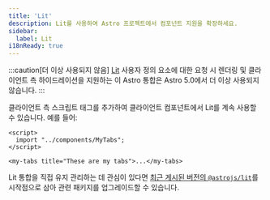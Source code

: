 ```yaml
---
title: 'Lit'
description: Lit를 사용하여 Astro 프로젝트에서 컴포넌트 지원을 확장하세요.
sidebar:
  label: Lit
i18nReady: true
---
```



:::caution[더 이상 사용되지 않음]
[Lit](https://lit.dev/) 사용자 정의 요소에 대한 요청 시 렌더링 및 클라이언트 측 하이드레이션을 지원하는 이 Astro 통합은 Astro 5.0에서 더 이상 사용되지 않습니다.
:::

클라이언트 측 스크립트 태그를 추가하여 클라이언트 컴포넌트에서 Lit를 계속 사용할 수 있습니다. 예를 들어:

```astro
<script>
  import "../components/MyTabs";
</script>

<my-tabs title="These are my tabs">...</my-tabs>
```

Lit 통합을 직접 유지 관리하는 데 관심이 있다면 [최근 게시된 버전의 `@astrojs/lit`](https://github.com/withastro/astro/tree/astro%404.13.0/packages/integrations/lit)를 시작점으로 삼아 관련 패키지를 업그레이드할 수 있습니다.